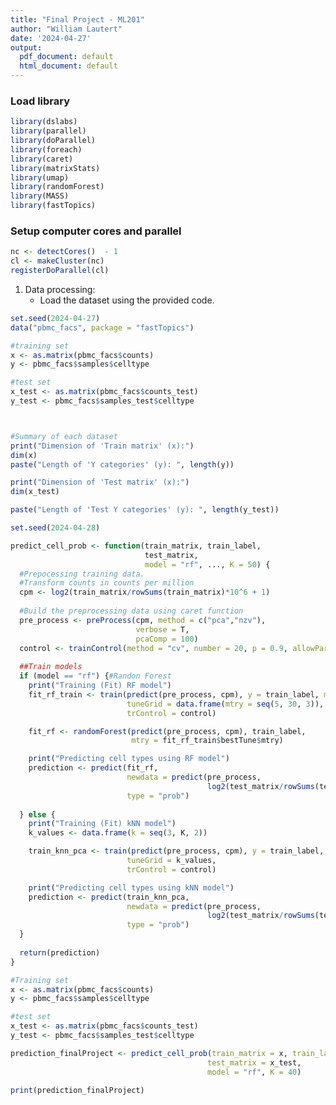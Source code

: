 ```yaml
---
title: "Final Project - ML201"
author: "William Lautert"
date: '2024-04-27'
output:
  pdf_document: default
  html_document: default
---
```


### Load library

```r
library(dslabs)
library(parallel)
library(doParallel)
library(foreach)
library(caret)
library(matrixStats)
library(umap)
library(randomForest)
library(MASS)
library(fastTopics)
```

### Setup computer cores and parallel
```r

nc <- detectCores()  - 1
cl <- makeCluster(nc)
registerDoParallel(cl)

```


1.  Data processing:
    -   Load the dataset using the provided code.

```r
set.seed(2024-04-27)
data("pbmc_facs", package = "fastTopics")

#training set
x <- as.matrix(pbmc_facs$counts)
y <- pbmc_facs$samples$celltype

#test set
x_test <- as.matrix(pbmc_facs$counts_test)
y_test <- pbmc_facs$samples_test$celltype



#Summary of each dataset
print("Dimension of 'Train matrix' (x):") 
dim(x)
paste("Length of 'Y categories' (y): ", length(y))

print("Dimension of 'Test matrix' (x):")
dim(x_test)

paste("Length of 'Test Y categories' (y): ", length(y_test))

```


```r
set.seed(2024-04-28)

predict_cell_prob <- function(train_matrix, train_label, 
                              test_matrix, 
                              model = "rf", ..., K = 50) {
  #Prepocessing training data.  
  #Transform counts in counts per million 
  cpm <- log2(train_matrix/rowSums(train_matrix)*10^6 + 1)
  
  #Build the preprocessing data using caret function
  pre_process <- preProcess(cpm, method = c("pca","nzv"), 
                            verbose = T, 
                            pcaComp = 100)
  control <- trainControl(method = "cv", number = 20, p = 0.9, allowParallel = TRUE)
  
  ##Train models
  if (model == "rf") {#Randon Forest
    print("Training (Fit) RF model")
    fit_rf_train <- train(predict(pre_process, cpm), y = train_label, method = model,
                          tuneGrid = data.frame(mtry = seq(5, 30, 3)),
                          trControl = control)

    fit_rf <- randomForest(predict(pre_process, cpm), train_label, 
                           mtry = fit_rf_train$bestTune$mtry)

    print("Predicting cell types using RF model")
    prediction <- predict(fit_rf, 
                          newdata = predict(pre_process, 
                                            log2(test_matrix/rowSums(test_matrix)*10^6 + 1)),
                          type = "prob")
    
  } else {
    print("Training (Fit) kNN model")
    k_values <- data.frame(k = seq(3, K, 2))

    train_knn_pca <- train(predict(pre_process, cpm), y = train_label, method = model,
                          tuneGrid = k_values,
                          trControl = control)

    print("Predicting cell types using kNN model")
    prediction <- predict(train_knn_pca, 
                          newdata = predict(pre_process, 
                                            log2(test_matrix/rowSums(test_matrix)*10^6 + 1)),
                          type = "prob")
  }
  
  return(prediction)
}

#Training set
x <- as.matrix(pbmc_facs$counts)
y <- pbmc_facs$samples$celltype

#test set
x_test <- as.matrix(pbmc_facs$counts_test)
y_test <- pbmc_facs$samples_test$celltype

prediction_finalProject <- predict_cell_prob(train_matrix = x, train_label = y,
                                            test_matrix = x_test, 
                                            model = "rf", K = 40)

print(prediction_finalProject)
```


